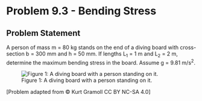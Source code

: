 # Problem 9.3 - Bending Stress {.unnumbered}

## Problem Statement

A person of mass m = 80 kg stands on the end of a diving board with cross-section b = 300 mm and h = 50 mm. If lengths L<sub>1</sub> = 1 m and L<sub>2</sub> = 2 m, determine the maximum bending stress in the board. Assume g = 9.81 m/s<sup>2</sup>.


![Figure 1: A diving board with a person standing on it.](images/344.png){fig-alt="A diving board of length L1+L2 has a person of mass m standing on the right side. The distance from the first pin to the second pin is L1 and the distance from the second pin to the right end is L2. The beam has a rectangular cross section of height h and width b."}

\[Problem adapted from © Kurt Gramoll CC BY NC-SA 4.0\]